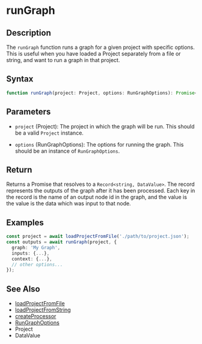 # runGraph

## Description

The `runGraph` function runs a graph for a given project with specific options. This is useful when you have loaded a Project
separately from a file or string, and want to run a graph in that project.

## Syntax

```typescript
function runGraph(project: Project, options: RunGraphOptions): Promise<Record<string, DataValue>>;
```

## Parameters

- `project` (Project): The project in which the graph will be run. This should be a valid `Project` instance.

- `options` (RunGraphOptions): The options for running the graph. This should be an instance of `RunGraphOptions`.

## Return

Returns a Promise that resolves to a `Record<string, DataValue>`. The record represents the outputs of the graph after it has been processed. Each
key in the record is the name of an output node id in the graph, and the value is the value is the data which was input to that node.

## Examples

```typescript
const project = await loadProjectFromFile('./path/to/project.json');
const outputs = await runGraph(project, {
  graph: 'My Graph',
  inputs: {...},
  context: {...},
  // other options...
});
```

## See Also

- [loadProjectFromFile](./loadProjectFromFile)
- [loadProjectFromString](./loadProjectFromString)
- [createProcessor](./createProcessor)
- [RunGraphOptions](./RunGraphOptions)
- Project
- DataValue

